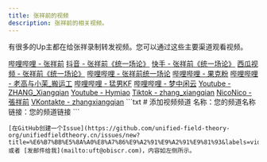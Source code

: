 ```yaml
---
title: 张祥前的视频
description: 张祥前的相关视频。
---
```


有很多的Up主都在给张祥录制转发视频。您可以通过这些主要渠道观看视频。


<CardGrid>
  <ListCard title="张祥前的频道" icon="open-book" target="_blank">
    <a href="https://space.bilibili.com/526128616" target="_blank">哔哩哔哩 - 张祥前</a>
    <a href="https://www.douyin.com/user/MS4wLjABAAAAxr-xojiJUAmthmX0m9On8GgC4VXohmoezyZN9nGAvUw" target="_blank">抖音 - 张祥前《统一场论》</a>
    <a href="https://www.kuaishou.com/profile/3xzruummpq9d796" target="_blank">快手 - 张祥前《统一场论》</a>
    <a href="https://www.ixigua.com/home/2638437933917211" target="_blank">西瓜视频 - 张祥前《统一场论》</a>
  </ListCard>

  <ListCard title="热心网友的频道" icon="puzzle" target="_blank">
    <a href="https://space.bilibili.com/458051656" target="_blank">哔哩哔哩 - 张祥前统一场论</a>
    <a href="https://space.bilibili.com/2047590915" target="_blank">哔哩哔哩 - 果克粉</a>
    <a href="https://space.bilibili.com/679446186" target="_blank">哔哩哔哩 - 老高与小茉_搬运工</a>
    <a href="https://space.bilibili.com/18975725" target="_blank">哔哩哔哩 - 猛男KF</a>
    <a href="https://space.bilibili.com/645655342" target="_blank">哔哩哔哩 - 梦中闲云</a>
    <a href="https://www.youtube.com/@ZHANG_Xiangqian" target="_blank">Youtube - ZHANG_Xiangqian</a>
    <a href="https://www.youtube.com/@Hymiao" target="_blank">Youtube - Hymiao</a>
    <a href="https://www.tiktok.com/@zhang_xiangqian" target="_blank">Tiktok - zhang_xiangqian</a>
    <a href="https://sp.nicovideo.jp/user/97174018/video?sortKey=viewCount&sortOrder=desc" target="_blank">NicoNico - 張祥前</a>
    <a href="https://vk.com/zhangxiangqian" target="_blank">VKontakte - zhangxiangqian</a>
  </ListCard>

  <SplitCard title="想在这里列出自己的账号？" icon="rocket">
    ```txt
    # 添加视频频道
    名称：您的频道名称
    链接：您的频道链接
    ```

    [在GitHub创建一个Issue](https://github.com/unified-field-theory-org/unifiedfieldtheory.cn/issues/new?title=%E6%B7%BB%E5%8A%A0%E8%A7%86%E9%A2%91%E9%A2%91%E9%81%93&labels=video) 或者 [发邮件给我](mailto:uft@obiscr.com)，内容如左侧所示。
  </SplitCard>
</CardGrid>
